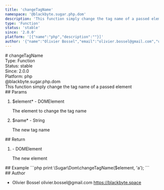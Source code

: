 ```yaml
---
title: 'changeTagName'
namespace: '@blackbyte.sugar.php.dom'
description: 'This function simply change the tag name of a passed element'
type: 'Function'
status: 'stable'
since: '2.0.0'
platform: '[{"name":"php","description":""}]'
author: '{"name":"Olivier Bossel","email":"olivier.bossel@gmail.com","url":"https://blackbyte.space"}'
---
```


<div class="docmap-mdx">
  # changeTagName
  <div class="_metas">
    <div class="_type">
      <span class="_type-label">Type:</span>
      <span class="_type-value">Function</span>
    </div>
    <div class="_status">
      <span class="_status-label">Status:</span>
      <span class="_status-value -stable">stable</span>
    </div>
    <div class="_since">
      <span class="_since-label">Since:</span>
      <span class="_since-value">2.0.0</span>
    </div>
    <div class="_platform">
      <span class="_platform-label">Platform:</span>
      <span class="_platform-value -php">php</span>
    </div>
  </div>
  <div class="_namespace">@blackbyte.sugar.php.dom</div>
  <div class="_description typo-lead typo-format">
    This function simply change the tag name of a passed element
  </div>
  <div class="_params">
    ## Params
    <ol class="_list">
      <li class="_item">
        <span class="_name">
          $element<span class="_required">*</span>
        </span>
        <span class="_default">-</span> <span class="_type">DOMElement</span>
        <p class="_description">The element to change the tag name</p>
      </li>
      <li class="_item">
        <span class="_name">
          $name<span class="_required">*</span>
        </span>
        <span class="_default">-</span> <span class="_type">String</span>
        <p class="_description">The new tag name</p>
      </li>
    </ol>
  </div>
  <div class="_return">
    ## Return
    <ol class="_list">
      <li class="_item">
        <span class="_default">-</span>
        <span class="_type">DOMElement</span>
        <p class="_description">The new element</p>
      </li>
    </ol>
  </div>
  <div class="_examples">
    ## Example ```php print \Sugar\Dom\changeTagName($element, 'a'); ```
  </div>
  <div class="_author">
    ## Author
    <ul class="_list">
      <li class="_item">
        <span class="_name">Olivier Bossel</span>
        <span class="_email">olivier.bossel@gmail.com</span>
        <a href="https://blackbyte.space" target="_blank" class="_url">
          https://blackbyte.space
        </a>
      </li>
    </ul>
  </div>
</div>
